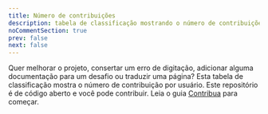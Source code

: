 ```yaml
---
title: Número de contribuições
description: tabela de classificação mostrando o número de contribuições.
noCommentSection: true
prev: false
next: false
---
```



Quer melhorar o projeto, consertar um erro de digitação, adicionar alguma documentação para um desafio ou traduzir uma página? Esta tabela de classificação mostra o número de contribuição por usuário.
Este repositório é de código aberto e você pode contribuir. Leia o guia [Contribua](/pt/guides/contribute) para começar.

<LeaderboardCommit client:load />
